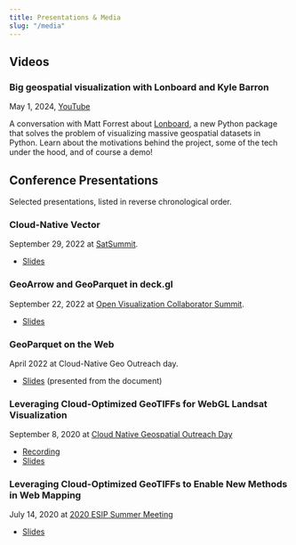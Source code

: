 ```yaml
---
title: Presentations & Media
slug: "/media"
---
```


## Videos

### Big geospatial visualization with Lonboard and Kyle Barron

May 1, 2024, [YouTube](https://www.youtube.com/watch?v=NAjabS0GTdo)

A conversation with Matt Forrest about [Lonboard](https://github.com/developmentseed/lonboard), a new Python package that solves the problem of visualizing massive geospatial datasets in Python. Learn about the motivations behind the project, some of the tech under the hood, and of course a demo!

## Conference Presentations

Selected presentations, listed in reverse chronological order.

### Cloud-Native Vector

September 29, 2022 at [SatSummit](https://2022.satsummit.io/agenda#29-1130-arco-formats-services).

- [Slides](https://github.com/kylebarron/talks/blob/master/2022_09_satsummit/Cloud-Native%20Vector%20v2%20(SatSummit%202022).pptx)

### GeoArrow and GeoParquet in deck.gl

September 22, 2022 at [Open Visualization Collaborator Summit](https://deck.gl/events/madrid-summit-2022/).

- [Slides](https://github.com/kylebarron/talks/blob/master/2022_09_deckgl_summit/GeoArrow%20and%20GeoParquet%20in%20deck.gl%20(deck.gl%20conf%20Sept%202022).pptx)

### GeoParquet on the Web

April 2022 at Cloud-Native Geo Outreach day.

- [Slides](https://observablehq.com/@kylebarron/geoparquet-on-the-web) (presented from the document)

### Leveraging Cloud-Optimized GeoTIFFs for WebGL Landsat Visualization

September 8, 2020 at [Cloud Native Geospatial Outreach Day](https://medium.com/radiant-earth-insights/cloud-native-geospatial-outreach-day-recap-9b873ce3788e)

- [Recording](https://www.youtube.com/watch?v=XTkNhGpfmB8&t=3434s)
- [Slides](https://docs.google.com/presentation/d/1dcEt4JAy7eyQzeTSys91gqW2B3DQhdX7EMzskQ91i1s/edit#slide=id.p)

### Leveraging Cloud-Optimized GeoTIFFs to Enable New Methods in Web Mapping

July 14, 2020 at [2020 ESIP Summer Meeting](https://2020esipsummermeeting.sched.com/event/cIvF)

- [Slides](https://docs.google.com/presentation/d/11vDZgUpdDBlJKpkaAeXxpY-kqFxlGL0Qb0616b6kLmo/edit#slide=id.p)
